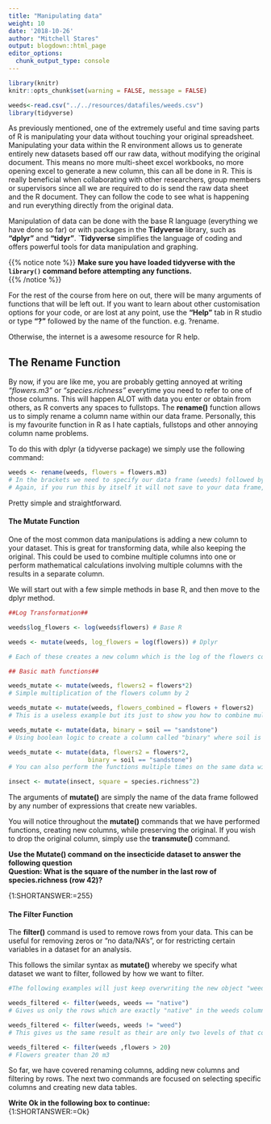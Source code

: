 ```yaml
---
title: "Manipulating data"
weight: 10
date: '2018-10-26'
author: "Mitchell Stares"
output: blogdown::html_page
editor_options:
  chunk_output_type: console
---
```

```r
library(knitr)
knitr::opts_chunk$set(warning = FALSE, message = FALSE)
```

```r
weeds<-read.csv("../../resources/datafiles/weeds.csv")
library(tidyverse)
```  

As previously mentioned, one of the extremely useful and time saving parts of R is manipulating your data without touching your original spreadsheet. Manipulating your data within the R environment allows us to generate entirely new datasets based off our raw data, without modifying the original document. This means no more multi-sheet excel workbooks, no more opening excel to generate a new column, this can all be done in R. This is really beneficial when collaborating with other researchers, group members or supervisors since all we are required to do is send the raw data sheet and the R document. They can follow the code to see what is happening and run everything directly from the original data.  

Manipulation of data can be done with the base R language (everything we have done so far) or with packages in the **Tidyverse** library, such as **"dplyr"** and **"tidyr"**. `**Tidyverse** simplifies the language of coding and offers powerful tools for data manipulation and graphing.  

{{% notice note %}}
**Make sure you have loaded tidyverse with the `library()` command before attempting any functions.**  
{{% /notice %}}  

For the rest of the course from here on out, there will be many arguments of functions that will be left out. If you want to learn about other customisation options for your code, or are lost at any point, use the **"Help"** tab in R studio or type **"?"** followed by the name of the function.
e.g. ?rename.  

Otherwise, the internet is a awesome resource for R help.  

## The Rename Function  

By now, if you are like me, you are probably getting annoyed at writing *"flowers.m3"* or *"species.richness"* everytime you need to refer to one of those columns. This will happen ALOT with data you enter or obtain from others, as R converts any spaces to fullstops. The **rename()** function allows us to simply rename a column name within our data frame. Personally, this is my favourite function in R as I hate captials, fullstops and other annoying column name problems.  

To do this with dplyr (a tidyverse package) we simply use the following command:  

```r
weeds <- rename(weeds, flowers = flowers.m3)
# In the brackets we need to specify our data frame (weeds) followed by a second argument specifying the name we want for our column = the name we already have.
# Again, if you run this by itself it will not save to your data frame, unless you direct it to your data frame variable using the <- 
```

Pretty simple and straightforward.  

#### The Mutate Function  

One of the most common data manipulations is adding a new column to your dataset. This is great for transforming data, while also keeping the original. This could be used to combine multiple columns into one or perform mathematical calculations involving multiple columns with the results in a separate column.  

We will start out with a few simple methods in base R, and then move to the dplyr method.  

```r
##Log Transformation##

weeds$log_flowers <- log(weeds$flowers) # Base R

weeds <- mutate(weeds, log_flowers = log(flowers)) # Dplyr

# Each of these creates a new column which is the log of the flowers column.

## Basic math functions##

weeds_mutate <- mutate(weeds, flowers2 = flowers*2) 
# Simple multiplication of the flowers column by 2

weeds_mutate <- mutate(weeds, flowers_combined = flowers + flowers2) 
# This is a useless example but its just to show you how to combine multiple columns. 

weeds_mutate <- mutate(data, binary = soil == "sandstone") 
# Using boolean logic to create a column called "binary" where soil is exactly (hence double ='s) sandstone. 

weeds_mutate <- mutate(data, flowers2 = flowers*2,
                      binary = soil == "sandstone") 
# You can also perform the functions multiple times on the same data within one line. 

```

```r
insect <- mutate(insect, square = species.richness^2)

```
The arguments of **mutate()** are simply the name of the data frame followed by any number of expressions that create new variables.  

You will notice throughout the **mutate()** commands that we have performed functions, creating new columns, while preserving the original. If you wish to drop the original column, simply use the **transmute()** command.

**Use the Mutate() command on the insecticide dataset to answer the following question**  
**Question: What is the square of the number in the last row of species.richness (row 42)?**  

{1:SHORTANSWER:=255}  

#### The Filter Function  

The **filter()** command is used to remove rows from your data. This can be useful for removing zeros or "no data/NA's", or for restricting certain variables in a dataset for an analysis.  

This follows the similar syntax as **mutate()** whereby we specify what dataset we want to filter, followed by how we want to filter.  

```r
#The following examples will just keep overwriting the new object "weeds_filtered"

weeds_filtered <- filter(weeds, weeds == "native") 
# Gives us only the rows which are exactly "native" in the weeds column. 

weeds_filtered <- filter(weeds, weeds != "weed") 
# This gives us the same result as their are only two levels of that column. The != means "not equal to"

weeds_filtered <- filter(weeds ,flowers > 20) 
# Flowers greater than 20 m3

```

So far, we have covered renaming columns, adding new columns and filtering by rows. The next two commands are focused on selecting specific columns and creating new data tables.

**Write Ok in the following box to continue:**  
{1:SHORTANSWER:=Ok}  